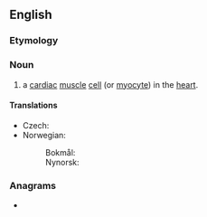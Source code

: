 ==English==

===Etymology===
{{prefix|cardio|myocyte|lang=en}}

===Noun===
{{en-noun}}
{{wikipedia}}

# a [[cardiac]] [[muscle]] [[cell]] (or [[myocyte]]) in the [[heart]].

====Translations====
{{trans-top|cardiac muscle cell}}
* Czech: {{t|cs|kardiomyocyt|m}}
* Norwegian:
*: Bokmål: {{t+|nb|hjertemuskelcelle|f}}
*: Nynorsk: {{t|nn|hjartemuskelcelle|f}}
{{trans-mid}}
{{trans-bottom}}

===Anagrams===
* {{anagrams|en|a=accdeimoortyy|myocardiocyte}}